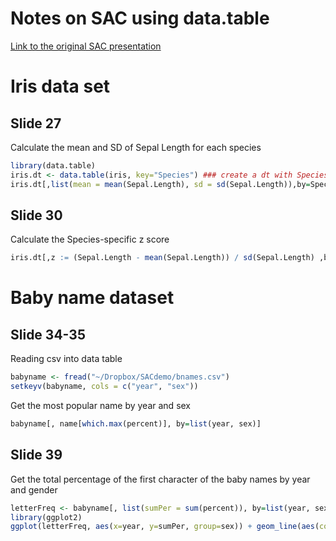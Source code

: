 # Notes on SAC using data.table

[Link to the original SAC presentation](https://docs.google.com/presentation/d/1iuXjJvX0XkNzR-zAJaljOIREPcVnVm6FvCwjH8bIMYg/edit?usp=sharing)

# Iris data set
## Slide 27

Calculate the mean and SD of Sepal Length for each species

```r
library(data.table)
iris.dt <- data.table(iris, key="Species") ### create a dt with Species as key
iris.dt[,list(mean = mean(Sepal.Length), sd = sd(Sepal.Length)),by=Species]
```

## Slide 30
Calculate the Species-specific z score

```r
iris.dt[,z := (Sepal.Length - mean(Sepal.Length)) / sd(Sepal.Length) ,by=Species]
```

# Baby name dataset
## Slide 34-35

Reading csv into data table

```r
babyname <- fread("~/Dropbox/SACdemo/bnames.csv")
setkeyv(babyname, cols = c("year", "sex"))
```

Get the most popular name by year and sex

```r
babyname[, name[which.max(percent)], by=list(year, sex)]
```

## Slide 39

Get the total percentage of the first character of the baby names by year and gender

```r
letterFreq <- babyname[, list(sumPer = sum(percent)), by=list(year, sex, first = tolower(substr(name,1,1)))]
library(ggplot2)
ggplot(letterFreq, aes(x=year, y=sumPer, group=sex)) + geom_line(aes(color=sex)) + facet_wrap(~ first, nrow=3)

```
